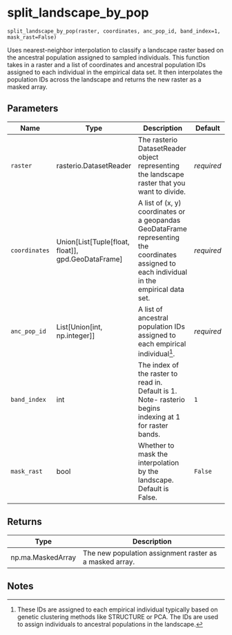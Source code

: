 # split_landscape_by_pop { #spaceprime.split_landscape_by_pop }

`split_landscape_by_pop(raster, coordinates, anc_pop_id, band_index=1, mask_rast=False)`

Uses nearest-neighbor interpolation to classify a landscape raster based on the ancestral population assigned to sampled individuals.
This function takes in a raster and a list of coordinates and ancestral population IDs assigned to each individual in the empirical data set.
It then interpolates the population IDs across the landscape and returns the new raster as a masked array.

## Parameters

| Name          | Type                                                     | Description                                                                                                                                  | Default    |
|---------------|----------------------------------------------------------|----------------------------------------------------------------------------------------------------------------------------------------------|------------|
| `raster`      | rasterio.DatasetReader                                   | The rasterio DatasetReader object representing the landscape raster that you want to divide.                                                 | _required_ |
| `coordinates` | Union\[List\[Tuple\[float, float\]\], gpd.GeoDataFrame\] | A list of (x, y) coordinates or a geopandas GeoDataFrame representing the coordinates assigned to each individual in the empirical data set. | _required_ |
| `anc_pop_id`  | List\[Union\[int, np.integer\]\]                         | A list of ancestral population IDs assigned to each empirical individual[^1].                                                                | _required_ |
| `band_index`  | int                                                      | The index of the raster to read in. Default is 1. Note- rasterio begins indexing at 1 for raster bands.                                      | `1`        |
| `mask_rast`   | bool                                                     | Whether to mask the interpolation by the landscape. Default is False.                                                                        | `False`    |

## Returns

| Type              | Description                                             |
|-------------------|---------------------------------------------------------|
| np.ma.MaskedArray | The new population assignment raster as a masked array. |

## Notes

[^1]: These IDs are assigned to each empirical individual typically based on genetic clustering methods like STRUCTURE or PCA. The IDs are used to assign individuals to ancestral populations in the landscape.